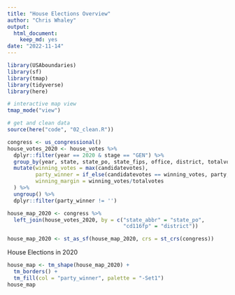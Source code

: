 ```yaml
---
title: "House Elections Overview"
author: "Chris Whaley"
output: 
  html_document: 
    keep_md: yes
date: "2022-11-14"
---
```


```r
library(USAboundaries)
library(sf)
library(tmap)
library(tidyverse)
library(here)

# interactive map view
tmap_mode("view")

# get and clean data
source(here("code", "02_clean.R"))

congress <- us_congressional()
house_votes_2020 <- house_votes %>% 
  dplyr::filter(year == 2020 & stage == "GEN") %>% 
  group_by(year, state, state_po, state_fips, office, district, totalvotes) %>% 
  mutate(winning_votes = max(candidatevotes),
         party_winner = if_else(candidatevotes == winning_votes, party, ''),
         winning_margin = winning_votes/totalvotes
  ) %>% 
  ungroup() %>% 
  dplyr::filter(party_winner != '')

house_map_2020 <- congress %>% 
  left_join(house_votes_2020, by = c("state_abbr" = "state_po",
                                     "cd116fp" = "district"))

house_map_2020 <- st_as_sf(house_map_2020, crs = st_crs(congress))
```

House Elections in 2020
```r
house_map <- tm_shape(house_map_2020) +
  tm_borders() +
  tm_fill(col = "party_winner", palette = "-Set1")
house_map
```

